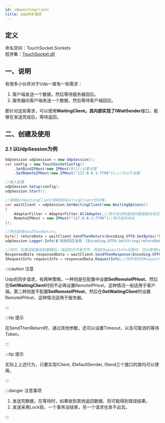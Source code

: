 ```yaml
---
id: udpwaitingclient
title: Udp同步请求
---
```


## 定义

命名空间：TouchSocket.Sockets <br/>
程序集：[TouchSocket.dll](https://www.nuget.org/packages/TouchSocket)

## 一、说明

有很多小伙伴对于Udp一直有一些需求：

1. 客户端发送一个数据，然后等待服务器回应。
2. 服务器向客户端发送一个数据，然后等待客户端回应。

那针对这些需求，可以使用**WaitingClient。**其内部实现了**IWaitSender**接口，能够在发送完成后，等待返回。

## 二、创建及使用

### 2.1 以UdpSession为例

```csharp
UdpSession udpSession = new UdpSession();
var config = new TouchSocketConfig()
    .SetBindIPHost(new IPHost(0))//必要设置
    .SetRemoteIPHost(new IPHost("127.0.0.1:7789"));//可以不设置

//载入配置
udpSession.Setup(config);
udpSession.Start();

//调用GetWaitingClient获取到IWaitingClient的对象。
var waitClient = udpSession.GetWaitingClient(new WaitingOptions()
{
    AdapterFilter = AdapterFilter.AllAdapter,//表示发送和接收的数据都会经过适配器
    RemoteIPHost = new IPHost("127.0.0.1:7799")//表示目的地址
});

//然后使用SendThenReturn。
byte[] returnData = waitClient.SendThenReturn(Encoding.UTF8.GetBytes("RRQM"));
udpSession.Logger.Info($"收到回应消息：{Encoding.UTF8.GetString(returnData)}");

//同时，如果适配器收到数据后，返回的并不是字节，而是IRequestInfo对象时，可以使用SendThenResponse.
ResponsedData responsedData = waitClient.SendThenResponse(Encoding.UTF8.GetBytes("RRQM"));
IRequestInfo requestInfo = responsedData.RequestInfo;//同步收到的RequestInfo
```

:::caution 注意

Udp的同步请求，有两种策略，一种则是在配置中设置**SetRemoteIPHost**，然后在**GetWaitingClient**时则不必再设置RemoteIPHost，这种情况一般适用于客户端。第二种则是不配置**SetRemoteIPHost**，然后在**GetWaitingClient**时设置RemoteIPHost，这种情况适用于服务器。

:::  

:::tip 提示

在SendThenReturn时，通过其他参数，还可以设置Timeout，以及可取消的等待Token。

:::  

:::tip 提示

实际上上述行为，只要实现IClient, IDefaultSender, ISend三个接口的类均可以使用。

:::  

:::danger 注意事项

1. 发送完数据，在等待时，如果收到其他返回数据，则可能得到错误结果。
2. 发送采用Lock锁，一个事务没结束，另一个请求也发不出去。

:::